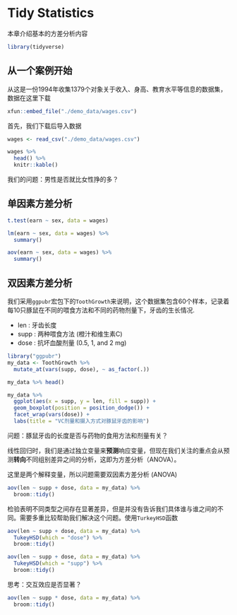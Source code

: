 # Tidy Statistics {#tidystats}


本章介绍基本的方差分析内容

```r
library(tidyverse)
```


## 从一个案例开始

从这是一份1994年收集1379个对象关于收入、身高、教育水平等信息的数据集，数据在这里下载
```r
xfun::embed_file("./demo_data/wages.csv")
```

首先，我们下载后导入数据
```r
wages <- read_csv("./demo_data/wages.csv")

wages %>% 
  head() %>% 
  knitr::kable()
```

我们的问题：男性是否就比女性挣的多？


## 单因素方差分析

```r
t.test(earn ~ sex, data = wages)
```


```r
lm(earn ~ sex, data = wages) %>% 
  summary()
```


```r
aov(earn ~ sex, data = wages) %>% 
  summary()

```


## 双因素方差分析

我们采用`ggpubr`宏包下的`ToothGrowth`来说明，这个数据集包含60个样本，记录着每10只豚鼠在不同的喂食方法和不同的药物剂量下，牙齿的生长情况.

- len :  牙齿长度
- supp : 两种喂食方法 (橙汁和维生素C)
- dose : 抗坏血酸剂量 (0.5, 1, and 2 mg) 


```r
library("ggpubr")
my_data <- ToothGrowth %>%
  mutate_at(vars(supp, dose), ~ as_factor(.))

my_data %>% head()
```



```r
my_data %>%
  ggplot(aes(x = supp, y = len, fill = supp)) +
  geom_boxplot(position = position_dodge()) +
  facet_wrap(vars(dose)) +
  labs(title = "VC剂量和摄入方式对豚鼠牙齿的影响")
```



问题：豚鼠牙齿的长度是否与药物的食用方法和剂量有关？

线性回归时，我们是通过独立变量来**预测**响应变量，但现在我们关注的重点会从预测**转向**不同组别差异之间的分析，这即为方差分析（ANOVA）。

这里是两个解释变量，所以问题需要双因素方差分析 (ANOVA)

```r
aov(len ~ supp + dose, data = my_data) %>%
  broom::tidy()
```


检验表明不同类型之间存在显著差异，但是并没有告诉我们具体谁与谁之间的不同。需要多重比较帮助我们解决这个问题。使用`TurkeyHSD`函数

```r
aov(len ~ supp + dose, data = my_data) %>%
  TukeyHSD(which = "dose") %>%
  broom::tidy()
```




```r
aov(len ~ supp + dose, data = my_data) %>%
  TukeyHSD(which = "supp") %>%
  broom::tidy()
```

思考：交互效应是否显著？
```r
aov(len ~ supp * dose, data = my_data) %>%
  broom::tidy()
```



